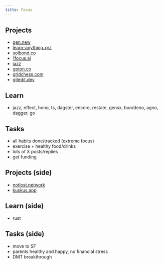 ```yaml
---
title: Focus
---
```


## Projects

- [gen.new](https://gen.new)
- [learn-anything.xyz](https://learn-anything.xyz)
- [solbond.co](https://solbond.co)
- [1focus.ai](https://1focus.ai)
- [jazz](https://jazz.tools)
- [gpton.co](https://gpton.co)
- [gridchess.com](https://gridchess.com)
- [gitedit.dev](https://gitedit.dev)

## Learn

- jazz, effect, hono, ts, dagster, encore, restate, gensx, bun/deno, agno, dagger, go

## Tasks

- all habits done/tracked (extreme focus)
- exercise + healthy food/drinks
- lots of X posts/replies
- get funding

## Projects (side)

- [notlost.network](https://notlost.network)
- [kuskus.app](https://kuskus.app)

## Learn (side)

- rust

## Tasks (side)

- move to SF
- parents healthy and happy, no financial stress
- DMT breakthrough
